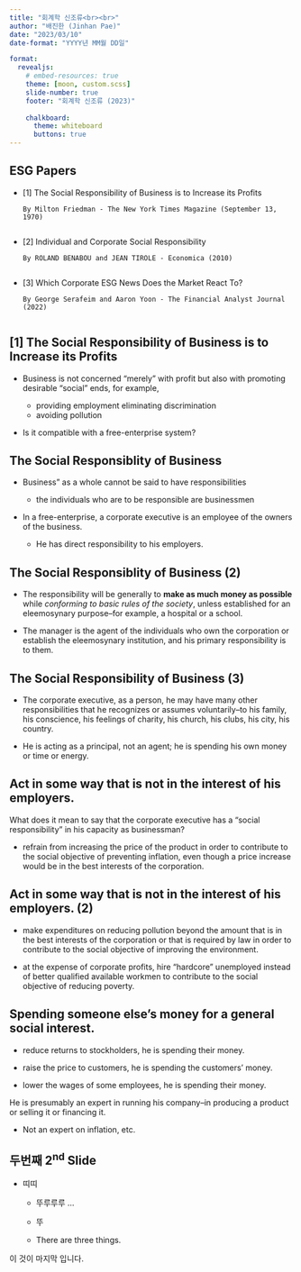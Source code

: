 ```yaml
---
title: "회계학 신조류<br><br>"
author: "배진한 (Jinhan Pae)"
date: "2023/03/10"
date-format: "YYYY년 MM월 DD일"

format: 
  revealjs:
    # embed-resources: true
    theme: [moon, custom.scss]
    slide-number: true
    footer: "회계학 신조류 (2023)"
    
    chalkboard:
      theme: whiteboard
      buttons: true
---
```


## ESG Papers

-   [1] The Social Responsibility of Business is to Increase its Profits

        By Milton Friedman - The New York Times Magazine (September 13, 1970)
         

-   [2] Individual and Corporate Social Responsibility

        By ROLAND BENABOU and JEAN TIROLE - Economica (2010)
         

-   [3] Which Corporate ESG News Does the Market React To?

        By George Serafeim and Aaron Yoon - The Financial Analyst Journal (2022) 
         

## [1] The Social Responsibility of Business is to Increase its Profits

*  Business is not concerned "merely" with profit but also with promoting desirable "social" ends,
for example,

   - providing employment eliminating discrimination
   - avoiding pollution

*  Is it compatible with a free-enterprise system?


## The Social Responsiblity of Business

* Business" as a whole cannot be said to have responsibilities

  - the individuals who are to be responsible are businessmen

* In a free-enterprise, a corporate executive is an employee of the 
owners of the business.

  - He has direct responsibility to his employers.


## The Social Responsiblity of Business (2)

* The responsibility will be generally to **make as much money as possible** while *conforming to basic rules of the society*, unless established for an eleemosynary purpose--for example, a hospital or a school.
 
* The manager is the agent of the individuals who own the corporation or establish the eleemosynary institution, and his primary responsibility is to them. 


## The Social Responsibility of Business (3)

* The corporate executive, as a person, he may have many other responsibilities that he recognizes or assumes voluntarily--to his family, his conscience, his feelings of charity, his church, his clubs, his city, his country.

* He is acting as a principal, not an agent; he is spending 
his own money or time or energy.

## Act in some way that is not in the interest of his employers.


What does it mean to say that the corporate executive has a "social responsibility" in his 
capacity as businessman?


*  refrain from increasing the price of the product in order to contribute to the social objective of preventing inflation, even though a price increase would be in the best interests of the corporation. 

## Act in some way that is not in the interest of his employers. (2)

*  make expenditures on reducing pollution beyond the amount that is in the best 
interests of the corporation or that is required by law in order to contribute to the social 
objective of improving the environment. 


* at the expense of corporate profits, hire "hardcore" unemployed instead of better qualified available workmen to contribute to the 
social objective of reducing poverty.


## Spending someone else's money for a general social interest. 

  - reduce returns to stockholders, he is spending their money. 
  
  - raise the price to customers, he is spending the customers' money. 
  
  - lower the wages of some employees, he is spending their money.
  
He is presumably an expert in running his company--in producing a 
product or selling it or financing it. 

  - Not an expert on inflation, etc.
  
  

##



<!-- ## 두번째 2^nd^ Slide {style="color: grey" .smaller} -->

## 두번째 2^nd^ Slide {.smaller}

-   띠띠

    -   뚜루루루 ...

    -   뚜

    -   There are three things.

이 것이 마지막 입니다.
